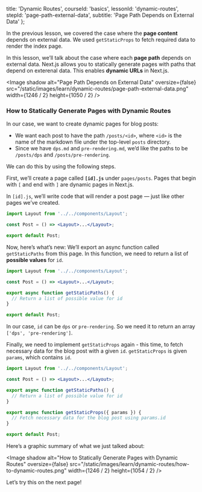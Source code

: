 
  title: 'Dynamic Routes',
  courseId: 'basics',
  lessonId: 'dynamic-routes',
  stepId: 'page-path-external-data',
  subtitle: 'Page Path Depends on External Data'
};

In the previous lesson, we covered the case where the **page content** depends on external data. We used `getStaticProps` to fetch required data to render the index page.

In this lesson, we’ll talk about the case where each **page path** depends on external data. Next.js allows you to statically generate pages with paths that depend on exterenal data. This enables **dynamic URLs** in Next.js.

<Image
  shadow
  alt="Page Path Depends on External Data"
  oversize={false}
  src="/static/images/learn/dynamic-routes/page-path-external-data.png"
  width={1246 / 2}
  height={1050 / 2}
/>

### How to Statically Generate Pages with Dynamic Routes

In our case, we want to create dynamic pages for blog posts:

- We want each post to have the path `/posts/<id>`, where `<id>` is the name of the markdown file under the top-level `posts` directory.
- Since we have `dps.md` and `pre-rendering.md`, we’d like the paths to be `/posts/dps` and `/posts/pre-rendering`.

We can do this by using the following steps.

First, we’ll create a page called **`[id].js`** under `pages/posts`. Pages that begin with `[` and end with `]` are dynamic pages in Next.js.

In `[id].js`, we’ll write code that will render a post page — just like other pages we’ve created.

```jsx
import Layout from '../../components/Layout';

const Post = () => <Layout>...</Layout>;

export default Post;
```

Now, here’s what’s new: We’ll export an async function called `getStaticPaths` from this page. In this function, we need to return a list of **possible values** for `id`.

```jsx
import Layout from '../../components/Layout';

const Post = () => <Layout>...</Layout>;

export async function getStaticPaths() {
  // Return a list of possible value for id
}

export default Post;
```

In our case, `id` can be `dps` or `pre-rendering`. So we need it to return an array `['dps', 'pre-rendering']`.

Finally, we need to implement `getStaticProps` again - this time, to fetch necessary data for the blog post with a given `id`. `getStaticProps` is given `params`, which contains `id`.

```jsx
import Layout from '../../components/Layout';

const Post = () => <Layout>...</Layout>;

export async function getStaticPaths() {
  // Return a list of possible value for id
}

export async function getStaticProps({ params }) {
  // Fetch necessary data for the blog post using params.id
}

export default Post;
```

Here’s a graphic summary of what we just talked about:

<Image
  shadow
  alt="How to Statically Generate Pages with Dynamic Routes"
  oversize={false}
  src="/static/images/learn/dynamic-routes/how-to-dynamic-routes.png"
  width={1246 / 2}
  height={1054 / 2}
/>

Let’s try this on the next page!

